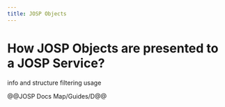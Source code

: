 ```yaml
---
title: JOSP Objects
---
```

# How JOSP Objects are presented to a JOSP Service?

info and structure
filtering
usage

@@JOSP Docs Map/Guides/D@@
